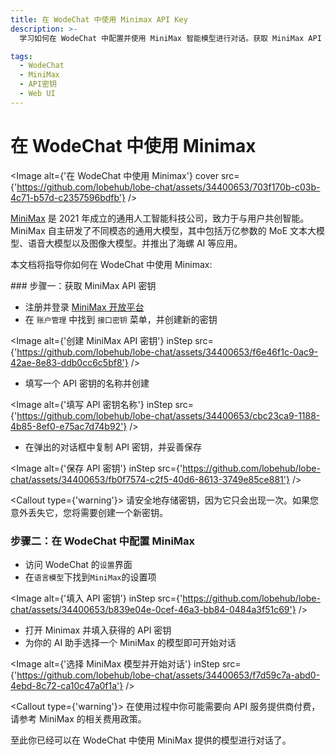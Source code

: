 ```yaml
---
title: 在 WodeChat 中使用 Minimax API Key
description: >-
  学习如何在 WodeChat 中配置并使用 MiniMax 智能模型进行对话。获取 MiniMax API 密钥、配置步骤详解，开始与 MiniMax 模型交互。

tags:
  - WodeChat
  - MiniMax
  - API密钥
  - Web UI
---
```


# 在 WodeChat 中使用 Minimax

<Image alt={'在 WodeChat 中使用 Minimax'} cover src={'https://github.com/lobehub/lobe-chat/assets/34400653/703f170b-c03b-4c71-b57d-c2357596bdfb'} />

[MiniMax](https://www.minimaxi.com/) 是 2021 年成立的通用人工智能科技公司，致力于与用户共创智能。MiniMax 自主研发了不同模态的通用大模型，其中包括万亿参数的 MoE 文本大模型、语音大模型以及图像大模型。并推出了海螺 AI 等应用。

本文档将指导你如何在 WodeChat 中使用 Minimax:

<Steps>
  ### 步骤一：获取 MiniMax API 密钥

  - 注册并登录 [MiniMax 开放平台](https://www.minimaxi.com/platform)
  - 在 `账户管理` 中找到 `接口密钥` 菜单，并创建新的密钥

  <Image alt={'创建 MiniMax API 密钥'} inStep src={'https://github.com/lobehub/lobe-chat/assets/34400653/f6e46f1c-0ac9-42ae-8e83-ddb0cc6c5bf8'} />

  - 填写一个 API 密钥的名称并创建

  <Image alt={'填写 API 密钥名称'} inStep src={'https://github.com/lobehub/lobe-chat/assets/34400653/cbc23ca9-1188-4b85-8ef0-e75ac7d74b92'} />

  - 在弹出的对话框中复制 API 密钥，并妥善保存

  <Image alt={'保存 API 密钥'} inStep src={'https://github.com/lobehub/lobe-chat/assets/34400653/fb0f7574-c2f5-40d6-8613-3749e85ce881'} />

  <Callout type={'warning'}>
    请安全地存储密钥，因为它只会出现一次。如果您意外丢失它，您将需要创建一个新密钥。
  </Callout>

  ### 步骤二：在 WodeChat 中配置 MiniMax

  - 访问 WodeChat 的`设置`界面
  - 在`语言模型`下找到`MiniMax`的设置项

  <Image alt={'填入 API 密钥'} inStep src={'https://github.com/lobehub/lobe-chat/assets/34400653/b839e04e-0cef-46a3-bb84-0484a3f51c69'} />

  - 打开 Minimax 并填入获得的 API 密钥
  - 为你的 AI 助手选择一个 MiniMax 的模型即可开始对话

  <Image alt={'选择 MiniMax 模型并开始对话'} inStep src={'https://github.com/lobehub/lobe-chat/assets/34400653/f7d59c7a-abd0-4ebd-8c72-ca10c47a0f1a'} />

  <Callout type={'warning'}>
    在使用过程中你可能需要向 API 服务提供商付费，请参考 MiniMax 的相关费用政策。
  </Callout>
</Steps>

至此你已经可以在 WodeChat 中使用 MiniMax 提供的模型进行对话了。
